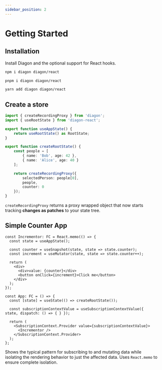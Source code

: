 ```yaml
---
sidebar_position: 2
---
```


# Getting Started

## Installation

Install Diagon and the optional support for React hooks.


<Tabs>
<TabItem value="npm" label="npm" default>

```bash
npm i diagon diagon/react
```

</TabItem>
<TabItem value="pnpm" label="pnpm">

```bash
pnpm i diagon diagon/react
```

</TabItem>
<TabItem value="yarn" label="yarn">

```bash
yarn add diagon diagon/react
```

</TabItem>
</Tabs>

## Create a store

```typescript
import { createRecordingProxy } from 'diagon';
import { useRootState } from 'diagon-react';

export function useAppState() {
    return useRootState() as RootState;
}

export function createRootState() {
    const people = [
        { name: 'Bob', age: 42 },
        { name: 'Alice', age: 40 }
    ];

    return createRecordingProxy({
        selectedPerson: people[0],
        people,
        counter: 0
    });
}

```

`createRecordingProxy` returns a proxy wrapped object that now starts tracking **changes as patches** to your state tree.  

## Simple Counter App
```tsx
const Incrementor: FC = React.memo(() => {
  const state = useAppState();
  
  const counter = useSnapshot(state, state => state.counter);
  const increment = useMutator(state, state => state.counter++);

  return (
    <div>
      <div>value: {counter}</div>
      <button onClick={increment}>Click me</button>
    </div>
  );
});

const App: FC = () => {  
  const [state] = useState(() => createRootState());

  const subscriptionContextValue = useSubscriptionContextValue({ state, dispatch: () => { } });

  return (
    <SubscriptionContext.Provider value={subscriptionContextValue}>
      <Incrementor />
    </SubscriptionContext.Provider>
  );
};
```
Shows the typical pattern for subscribing to and mutating data while isolating the rendering behavior to just the affected data.  Uses `React.memo` to ensure complete isolation.
